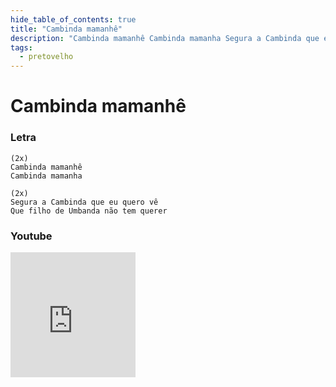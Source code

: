 ```yaml
---
hide_table_of_contents: true
title: "Cambinda mamanhê"
description: "Cambinda mamanhê Cambinda mamanha Segura a Cambinda que eu quero vê Que filho de Umbanda não tem querer"
tags:
  - pretovelho
---
```


# Cambinda mamanhê

### Letra

```text
(2x)
Cambinda mamanhê
Cambinda mamanha

(2x)
Segura a Cambinda que eu quero vê
Que filho de Umbanda não tem querer
```

### Youtube

<iframe
  width="200"
  height="200"
  src="https://www.youtube.com/embed/zgpJTpaS4PI"
  title="YouTube video player"
  frameborder="0"
  allow="accelerometer; autoplay; clipboard-write; encrypted-media; gyroscope; picture-in-picture; web-share"
  referrerpolicy="strict-origin-when-cross-origin"
  allowfullscreen
></iframe>